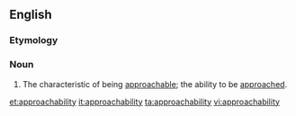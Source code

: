 ==English==

===Etymology===
{{suffix|en|approach|ability}}

===Noun===
{{en-noun|-|approachabilities}}

# The characteristic of being [[approachable]]; the ability to be [[approach]]ed.

[[et:approachability]]
[[it:approachability]]
[[ta:approachability]]
[[vi:approachability]]
